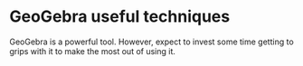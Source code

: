 # GeoGebra useful techniques

GeoGebra is a powerful tool. However, expect to invest some time getting to grips with it to make the most out of using it.